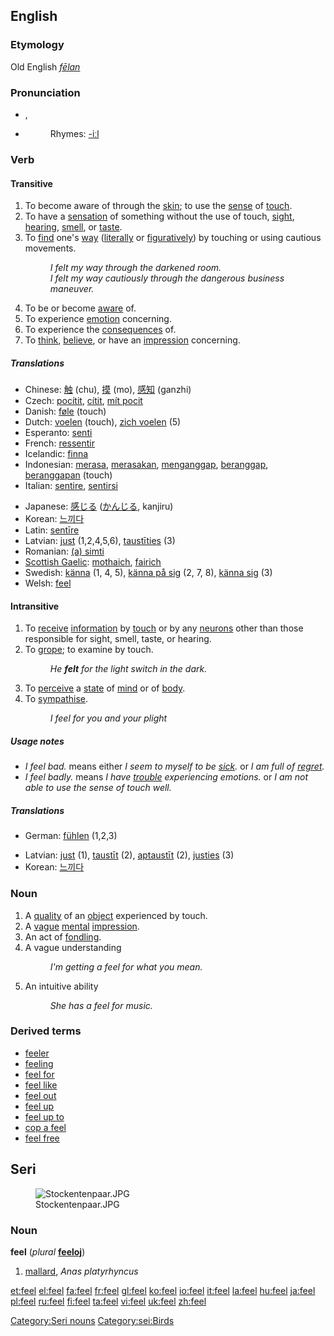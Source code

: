 ==English==

{{rank|hour|air|reason|369|feel|behind|sn|really}}

===Etymology===
Old English ''[[fēlan]]''

===Pronunciation===
* {{IPA|/fiːl/}}, {{SAMPA|/fi:l/}}
*{{audio|en-us-feel.ogg|Audio (US)}}
*:Rhymes: [[Rhymes:English:-iːl|-iːl]]

===Verb===
{{en-verb|feels|feeling|felt}}

====Transitive====
# To become aware of through the [[skin]]; to use the [[sense]] of [[touch]].
# To have a [[sensation]] of something without the use of touch, [[sight]], [[hearing]], [[smell]], or [[taste]].
# To [[find]] one's [[way]] ([[literally]] or [[figuratively]]) by touching or using cautious movements.
#: ''I felt my way through the darkened room.''
#: ''I felt my way cautiously through the dangerous business maneuver.''
# To be or become [[aware]] of.
# To experience [[emotion]] concerning.
# To experience the [[consequence]]s of.
# To [[think]], [[believe]], or have an [[impression]] concerning.

=====Translations=====
{{top}}
*Chinese: [[触]] (chu), [[摸]] (mo), [[感知]] (ganzhi)
*Czech: [[pocítit]], [[cítit]], [[mít pocit]]
*Danish: [[føle]] (touch)
*Dutch: [[voelen]] (touch), [[zich voelen]] (5)
*Esperanto: [[senti]]
*French: [[ressentir]]
*Icelandic: [[finna]]
*Indonesian: [[rasa|merasa]], [[rasa|merasakan]], [[anggap|menganggap]], [[anggap|beranggap]], [[anggap|beranggapan]] (touch)
*Italian: [[sentire]], [[sentirsi]]
{{mid}}
*Japanese: [[感じる]] ([[かんじる]], kanjiru)
*Korean: [[느끼다]]
*Latin: [[sentire|sentīre]]
*Latvian: [[just]] (1,2,4,5,6), [[taustīties]] (3)
*Romanian: [[(a) simti]]
*[[Scottish Gaelic]]: [[mothaich]], [[fairich]]
*Swedish: [[känna]] (1, 4, 5), [[känna på sig]] (2, 7, 8), [[känna sig]] (3)
*Welsh: [[feel]]
{{bottom}}

====Intransitive====
# To [[receive]] [[information]] by [[touch]] or by any [[neuron]]s other than those responsible for sight, smell, taste, or hearing.
# To [[grope]]; to examine by touch.
#:''He '''felt''' for the light switch in the dark.''
# To [[perceive]] a [[state]] of [[mind]] or of [[body]].
# To [[sympathise]].
#:''I feel for you and your plight''

=====Usage notes=====
* ''I feel bad.'' means either ''I seem to myself to be [[sick]].'' or ''I am full of [[regret]].''
* ''I feel badly.'' means ''I have [[trouble]] experiencing emotions.'' or ''I am not able to use the sense of touch well.''

=====Translations=====
{{rfc-trans}}
{{top}}
*German: [[fühlen]] (1,2,3)
{{mid}}
*Latvian: [[just]] (1), [[taustīt]] (2), [[aptaustīt]] (2), [[justies]] (3)
*Korean: [[느끼다]]
{{bottom}}

===Noun===
{{en-noun}}

# A [[quality]] of an [[object]] experienced by touch.
# A [[vague]] [[mental]] [[impression]].
# An act of [[fondle|fondling]].
# A vague understanding
#: ''I'm getting a feel for what you mean.''
# An intuitive ability
#: ''She has a feel for music.''

===Derived terms===
*[[feeler]]
*[[feeling]]
*[[feel for]]
*[[feel like]]
*[[feel out]]
*[[feel up]]
*[[feel up to]]
*[[cop a feel]]
*[[feel free]]

==Seri==
[[Image:Stockentenpaar.JPG|thumb|right]]
===Noun===
'''feel''' (''plural'' '''[[feeloj]]''')

# [[mallard]], ''Anas platyrhyncus''
[[Category:Seri nouns]]
[[Category:sei:Birds]]

[[et:feel]]
[[el:feel]]
[[fa:feel]]
[[fr:feel]]
[[gl:feel]]
[[ko:feel]]
[[io:feel]]
[[it:feel]]
[[la:feel]]
[[hu:feel]]
[[ja:feel]]
[[pl:feel]]
[[ru:feel]]
[[fi:feel]]
[[ta:feel]]
[[vi:feel]]
[[uk:feel]]
[[zh:feel]]